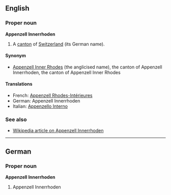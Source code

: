 ==English==
===Proper noun===
'''Appenzell Innerrhoden'''

#A [[canton]] of [[Switzerland]] (its German name).

====Synonym====
*[[Appenzell Inner Rhodes]] (the anglicised name), the canton of Appenzell Innerrhoden, the canton of Appenzell Inner Rhodes

====Translations====
*French: [[Appenzell Rhodes-Intérieures]]
*German: Appenzell Innerrhoden
*Italian: [[Appenzello Interno]]

===See also===
*[[en:Appenzell_Innerrhoden|Wikipedia article on Appenzell Innerrhoden]]

----
==German==
===Proper noun===
'''Appenzell Innerrhoden'''

#Appenzell Innerrhoden